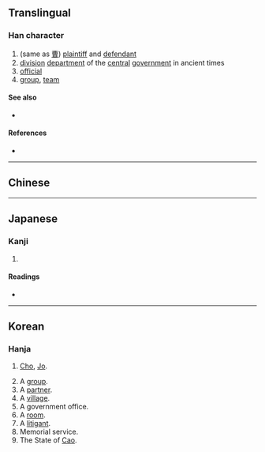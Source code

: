 {{character info/new}}
==Translingual==

===Han character===
{{Han char|rn=73|rad=曰|as=06|sn=10|four=|canj=YWA|ids=⿱𤰔曰}}

# (same as [[曹]]) [[plaintiff]] and [[defendant]]
# [[division]] [[department]] of the [[central]] [[government]] in ancient times
# [[official]]
# [[group]], [[team]]

====See also====
* {{l|mul|曹}} <!-- graphically similar -->

====References====
* {{Han ref|kx=0503.011|hdz=21506.050|uh=66FA|ud=26362}}

----

==Chinese==
{{zh-see|曹|v}}

----

==Japanese==

===Kanji===
{{ja-kanji|grade=|rs=曰06}}

# {{rfdef|ja|sort=曰06}}

====Readings====
* {{ja-readings|on=そう|kun=つかさ,ともがら,へや}}

----

==Korean==

===Hanja===
{{ko-hanja|hangeul=조|eumhun=[[성씨]], [[무리]]|rv=jo|mr=cho|y=co|ehrv=seongssi, muri|ehmr=sôngssi, muri|ehy=sengssi, mwuli}}

# {{surname|ko}} [[Cho]], [[Jo]].
# A [[group]].
# A [[partner]].
# A [[village]].
# A government office.
# A [[room]].
# A [[litigant]].
# Memorial service.
# The State of [[Cao]].